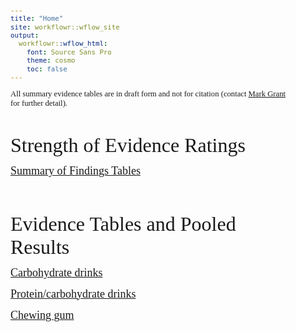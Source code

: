 ```yaml
---
title: "Home"
site: workflowr::wflow_site
output:
  workflowr::wflow_html:
    font: Source Sans Pro
    theme: cosmo
    toc: false
---
```


```{=html}
<style type="text/css">
  body{
  font-size: 9.5pt;
  font-family: Source Sans Pro;
}

.list-group-item.active, .list-group-item.active:hover, .list-group-item.active:focus {
  color: #090909;
  background-color: #0909093d;
}

.lightable-classic.lightable-hover tbody tr:hover {
    background-color: #c5d4e4;
}
.btn-xs, .btn-group-xs>.btn { 
display: none; 
}

.btn-default {
display: none !important; 
}
</style>
```

All summary evidence tables are in draft form and not for citation (contact <a href="mailto:mgrantmd@gmail.com">Mark Grant</a> for further detail).

<br>

<font size = 6> Strength of Evidence Ratings </font>

[<font size = 4> Summary of Findings Tables </font>](soe_final.html)

<br><br>

<font size = 6> Evidence Tables and Pooled Results </font>

[<font size = 4> Carbohydrate drinks </font>](cho_final.html)

[<font size = 4> Protein/carbohydrate drinks  </font>](protein_final.html)

[<font size = 4> Chewing gum  </font>](chewing_gum_121620.html)
